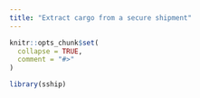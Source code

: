 ```yaml
---
title: "Extract cargo from a secure shipment"
---
```


```r
knitr::opts_chunk$set(
  collapse = TRUE,
  comment = "#>"
)
```

```r
library(sship)
```

